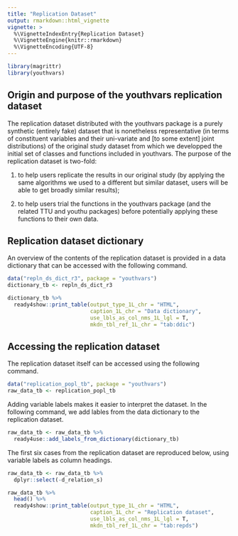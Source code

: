 ```yaml
---
title: "Replication Dataset"
output: rmarkdown::html_vignette
vignette: >
  %\VignetteIndexEntry{Replication Dataset}
  %\VignetteEngine{knitr::rmarkdown}
  %\VignetteEncoding{UTF-8}
---
```

```r
library(magrittr)
library(youthvars)
```
## Origin and purpose of the youthvars replication dataset
The replication dataset distributed with the youthvars package is a purely synthetic (entirely fake) dataset that is nonetheless representative (in terms of constituent variables and their uni-variate and [to some extent] joint distributions) of the original study dataset from which we developped the initial set of classes and functions included in youthvars. The purpose of the replication dataset is two-fold:

1) to help users replicate the results in our original study (by applying the same algorithms we used to a different but similar dataset, users will be able to get broadly similar results);

2) to help users trial the functions in the youthvars package (and the related TTU and youthu packages) before potentially applying these functions to their own data.

## Replication dataset dictionary

An overview of the contents of the replication dataset is provided in a data dictionary that can be accessed with the following command.

```r
data("repln_ds_dict_r3", package = "youthvars")
dictionary_tb <- repln_ds_dict_r3
```

```r
dictionary_tb %>%
  ready4show::print_table(output_type_1L_chr = "HTML", 
                          caption_1L_chr = "Data dictionary",  
                          use_lbls_as_col_nms_1L_lgl = T, 
                          mkdn_tbl_ref_1L_chr = "tab:ddic")
```

## Accessing the replication dataset
The replication dataset itself can be accessed using the following command.

```r
data("replication_popl_tb", package = "youthvars")
raw_data_tb <- replication_popl_tb 
```

Adding variable labels makes it easier to interpret the dataset. In the following command, we add lables from the data dictionary to the replication dataset.

```r
raw_data_tb <- raw_data_tb %>%
  ready4use::add_labels_from_dictionary(dictionary_tb)
```

The first six cases from the replication dataset are reproduced below, using variable labels as column headings.
```r
raw_data_tb <- raw_data_tb %>%
  dplyr::select(-d_relation_s)
```

```r
raw_data_tb %>%
  head() %>%
  ready4show::print_table(output_type_1L_chr = "HTML",
                          caption_1L_chr = "Replication dataset", 
                          use_lbls_as_col_nms_1L_lgl = T, 
                          mkdn_tbl_ref_1L_chr = "tab:repds") 
```
